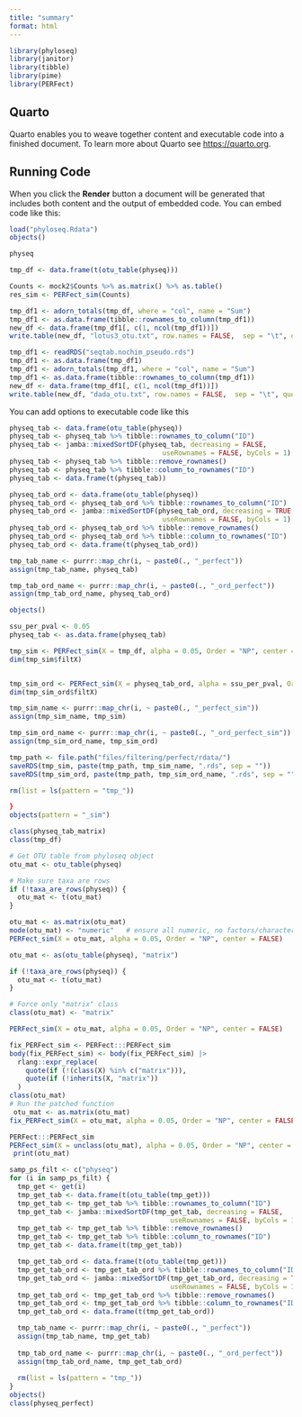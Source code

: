 ```yaml
---
title: "summary"
format: html
---
```


```r
library(phyloseq)
library(janitor)
library(tibble)
library(pime)
library(PERFect)
```

## Quarto

Quarto enables you to weave together content and executable code into a finished document. To learn more about Quarto see <https://quarto.org>.

## Running Code

When you click the **Render** button a document will be generated that includes both content and the output of embedded code. You can embed code like this:

```r
load("phyloseq.Rdata")
objects()

physeq

tmp_df <- data.frame(t(otu_table(physeq)))

Counts <- mock2$Counts %>% as.matrix() %>% as.table()
res_sim <- PERFect_sim(Counts)

tmp_df1 <- adorn_totals(tmp_df, where = "col", name = "Sum")
tmp_df1 <- as.data.frame(tibble::rownames_to_column(tmp_df1))
new_df <- data.frame(tmp_df1[, c(1, ncol(tmp_df1))])
write.table(new_df, "lotus3_otu.txt", row.names = FALSE,  sep = "\t", quote = FALSE)

tmp_df1 <- readRDS("seqtab.nochim_pseudo.rds")
tmp_df1 <- as.data.frame(tmp_df1)
tmp_df1 <- adorn_totals(tmp_df1, where = "col", name = "Sum")
tmp_df1 <- as.data.frame(tibble::rownames_to_column(tmp_df1))
new_df <- data.frame(tmp_df1[, c(1, ncol(tmp_df1))])
write.table(new_df, "dada_otu.txt", row.names = FALSE,  sep = "\t", quote = FALSE)


```

You can add options to executable code like this 

```r
physeq_tab <- data.frame(otu_table(physeq))
physeq_tab <- physeq_tab %>% tibble::rownames_to_column("ID")
physeq_tab <- jamba::mixedSortDF(physeq_tab, decreasing = FALSE, 
                                      useRownames = FALSE, byCols = 1)
physeq_tab <- physeq_tab %>% tibble::remove_rownames() 
physeq_tab <- physeq_tab %>% tibble::column_to_rownames("ID")
physeq_tab <- data.frame(t(physeq_tab))

physeq_tab_ord <- data.frame(otu_table(physeq))
physeq_tab_ord <- physeq_tab_ord %>% tibble::rownames_to_column("ID")
physeq_tab_ord <- jamba::mixedSortDF(physeq_tab_ord, decreasing = TRUE, 
                                      useRownames = FALSE, byCols = 1)
physeq_tab_ord <- physeq_tab_ord %>% tibble::remove_rownames() 
physeq_tab_ord <- physeq_tab_ord %>% tibble::column_to_rownames("ID")
physeq_tab_ord <- data.frame(t(physeq_tab_ord))

tmp_tab_name <- purrr::map_chr(i, ~ paste0(., "_perfect"))
assign(tmp_tab_name, physeq_tab)

tmp_tab_ord_name <- purrr::map_chr(i, ~ paste0(., "_ord_perfect"))
assign(tmp_tab_ord_name, physeq_tab_ord)

objects()
```


```r
ssu_per_pval <- 0.05
physeq_tab <- as.data.frame(physeq_tab)

tmp_sim <- PERFect_sim(X = tmp_df, alpha = 0.05, Order = "NP", center = FALSE)
dim(tmp_sim$filtX)


tmp_sim_ord <- PERFect_sim(X = physeq_tab_ord, alpha = ssu_per_pval, Order = "NP", center = FALSE)
dim(tmp_sim_ord$filtX)

tmp_sim_name <- purrr::map_chr(i, ~ paste0(., "_perfect_sim"))
assign(tmp_sim_name, tmp_sim)

tmp_sim_ord_name <- purrr::map_chr(i, ~ paste0(., "_ord_perfect_sim"))
assign(tmp_sim_ord_name, tmp_sim_ord)

tmp_path <- file.path("files/filtering/perfect/rdata/")
saveRDS(tmp_sim, paste(tmp_path, tmp_sim_name, ".rds", sep = ""))
saveRDS(tmp_sim_ord, paste(tmp_path, tmp_sim_ord_name, ".rds", sep = ""))

rm(list = ls(pattern = "tmp_"))

}
objects(pattern = "_sim")

class(physeq_tab_matrix)
class(tmp_df)
```

```r
# Get OTU table from phyloseq object
otu_mat <- otu_table(physeq)

# Make sure taxa are rows
if (!taxa_are_rows(physeq)) {
  otu_mat <- t(otu_mat)
}

otu_mat <- as.matrix(otu_mat)
mode(otu_mat) <- "numeric"   # ensure all numeric, no factors/characters
PERFect_sim(X = otu_mat, alpha = 0.05, Order = "NP", center = FALSE)

```

```r
otu_mat <- as(otu_table(physeq), "matrix")

if (!taxa_are_rows(physeq)) {
  otu_mat <- t(otu_mat)
}

# Force only "matrix" class
class(otu_mat) <- "matrix"

PERFect_sim(X = otu_mat, alpha = 0.05, Order = "NP", center = FALSE)

fix_PERFect_sim <- PERFect:::PERFect_sim
body(fix_PERFect_sim) <- body(fix_PERFect_sim) |>
  rlang::expr_replace(
    quote(if (!(class(X) %in% c("matrix"))),
    quote(if (!inherits(X, "matrix"))
  )
class(otu_mat)
# Run the patched function
 otu_mat <- as.matrix(otu_mat)
fix_PERFect_sim(X = otu_mat, alpha = 0.05, Order = "NP", center = FALSE)

PERFect:::PERFect_sim
PERFect_sim(X = unclass(otu_mat), alpha = 0.05, Order = "NP", center = FALSE)
 print(otu_mat)
```


```r
samp_ps_filt <- c("physeq")
for (i in samp_ps_filt) {
  tmp_get <- get(i)
  tmp_get_tab <- data.frame(t(otu_table(tmp_get)))
  tmp_get_tab <- tmp_get_tab %>% tibble::rownames_to_column("ID")
  tmp_get_tab <- jamba::mixedSortDF(tmp_get_tab, decreasing = FALSE, 
                                        useRownames = FALSE, byCols = 1)
  tmp_get_tab <- tmp_get_tab %>% tibble::remove_rownames() 
  tmp_get_tab <- tmp_get_tab %>% tibble::column_to_rownames("ID")
  tmp_get_tab <- data.frame(t(tmp_get_tab))

  tmp_get_tab_ord <- data.frame(t(otu_table(tmp_get)))
  tmp_get_tab_ord <- tmp_get_tab_ord %>% tibble::rownames_to_column("ID")
  tmp_get_tab_ord <- jamba::mixedSortDF(tmp_get_tab_ord, decreasing = TRUE, 
                                        useRownames = FALSE, byCols = 1)
  tmp_get_tab_ord <- tmp_get_tab_ord %>% tibble::remove_rownames() 
  tmp_get_tab_ord <- tmp_get_tab_ord %>% tibble::column_to_rownames("ID")
  tmp_get_tab_ord <- data.frame(t(tmp_get_tab_ord))

  tmp_tab_name <- purrr::map_chr(i, ~ paste0(., "_perfect"))
  assign(tmp_tab_name, tmp_get_tab)
  
  tmp_tab_ord_name <- purrr::map_chr(i, ~ paste0(., "_ord_perfect"))
  assign(tmp_tab_ord_name, tmp_get_tab_ord)
  
  rm(list = ls(pattern = "tmp_"))
}
objects()
class(physeq_perfect)
```


